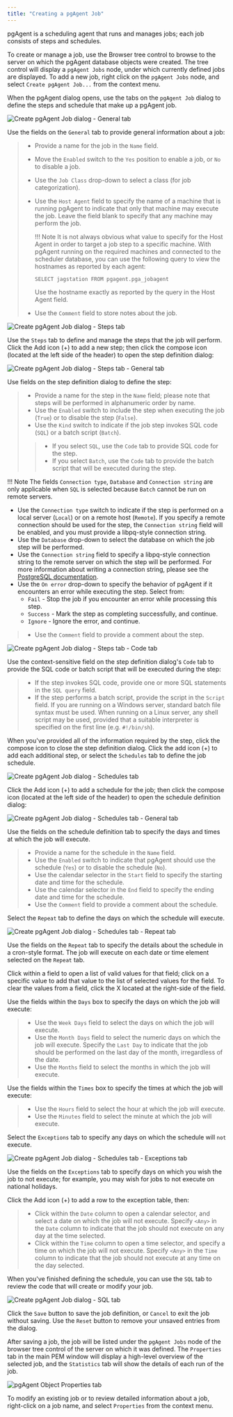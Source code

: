 ```yaml
---
title: "Creating a pgAgent Job"
---
```


<div id="pgagent_jobs" class="registered_link"></div>

pgAgent is a scheduling agent that runs and manages jobs; each job consists of steps and schedules.

To create or manage a job, use the Browser tree control to browse to the server on which the pgAgent database objects were created. The tree control will display a `pgAgent Jobs` node, under which currently defined jobs are displayed. To add a new job, right click on the `pgAgent Jobs` node, and select `Create pgAgent Job...` from the context menu.

When the pgAgent dialog opens, use the tabs on the `pgAgent Job` dialog to define the steps and schedule that make up a pgAgent job.

![Create pgAgent Job dialog - General tab](../images/pgagent_general.png)

Use the fields on the `General` tab to provide general information about a job:

> -   Provide a name for the job in the `Name` field.
>
> -   Move the `Enabled` switch to the `Yes` position to enable a job, or `No` to disable a job.
>
> -   Use the `Job Class` drop-down to select a class (for job categorization).
>
> -   Use the `Host Agent` field to specify the name of a machine that is running pgAgent to indicate that only that machine may execute the job. Leave the field blank to specify that any machine may perform the job.
>
>     !!! Note
>         It is not always obvious what value to specify for the Host Agent in order to target a job step to a specific machine. With pgAgent running on the required machines and connected to the scheduler database, you can use the following query to view the hostnames as reported by each agent:
>
>     ```
>     SELECT jagstation FROM pgagent.pga_jobagent
>     ```
>
>     Use the hostname exactly as reported by the query in the Host Agent field.
>
> -   Use the `Comment` field to store notes about the job.

![Create pgAgent Job dialog - Steps tab](../images/pgagent_steps.png)

Use the `Steps` tab to define and manage the steps that the job will perform. Click the Add icon (+) to add a new step; then click the compose icon (located at the left side of the header) to open the step definition dialog:

![Create pgAgent Job dialog - Steps tab - General tab](../images/pgagent_step_definition.png)

Use fields on the step definition dialog to define the step:

> -   Provide a name for the step in the `Name` field; please note that steps will be performed in alphanumeric order by name.
> -   Use the `Enabled` switch to include the step when executing the job (`True`) or to disable the step (`False`).
> -   Use the `Kind` switch to indicate if the job step invokes SQL code (`SQL`) or a batch script (`Batch`).
>
> > -   If you select `SQL`, use the `Code` tab to provide SQL code for the step.
> > -   If you select `Batch`, use the `Code` tab to provide the batch script that will be executed during the step.

!!! Note
    The fields `Connection type`, `Database` and `Connection string` are only applicable when `SQL` is selected because `Batch` cannot be run on remote servers.

-   Use the `Connection type` switch to indicate if the step is performed on a local server (`Local`) or on a remote host (`Remote`). If you specify a remote connection should be used for the step, the `Connection string` field will be enabled, and you must provide a libpq-style connection string.
-   Use the `Database` drop-down to select the database on which the job step will be performed.
-   Use the `Connection string` field to specify a libpq-style connection string to the remote server on which the step will be performed. For more information about writing a connection string, please see the [PostgreSQL documentation](https://www.postgresql.org/docs/current/libpq.html#libpq-connect).
-   Use the `On error` drop-down to specify the behavior of pgAgent if it encounters an error while executing the step. Select from:
    -   `Fail` - Stop the job if you encounter an error while processing this step.
    -   `Success` - Mark the step as completing successfully, and continue.
    -   `Ignore` - Ignore the error, and continue.

> -   Use the `Comment` field to provide a comment about the step.

![Create pgAgent Job dialog - Steps tab - Code tab](../images/pgagent_step_definition_code.png)

Use the context-sensitive field on the step definition dialog's `Code` tab to provide the SQL code or batch script that will be executed during the step:

> -   If the step invokes SQL code, provide one or more SQL statements in the `SQL query` field.
> -   If the step performs a batch script, provide the script in the `Script` field. If you are running on a Windows server, standard batch file syntax must be used. When running on a Linux server, any shell script may be used, provided that a suitable interpreter is specified on the first line (e.g. `#!/bin/sh`).

When you've provided all of the information required by the step, click the compose icon to close the step definition dialog. Click the add icon (+) to add each additional step, or select the `Schedules` tab to define the job schedule.

![Create pgAgent Job dialog - Schedules tab](../images/pgagent_schedules.png)

Click the Add icon (+) to add a schedule for the job; then click the compose icon (located at the left side of the header) to open the schedule definition dialog:

![Create pgAgent Job dialog - Schedules tab - General tab](../images/pgagent_schedule_definition.png)

Use the fields on the schedule definition tab to specify the days and times at which the job will execute.

> -   Provide a name for the schedule in the `Name` field.
> -   Use the `Enabled` switch to indicate that pgAgent should use the schedule (`Yes`) or to disable the schedule (`No`).
> -   Use the calendar selector in the `Start` field to specify the starting date and time for the schedule.
> -   Use the calendar selector in the `End` field to specify the ending date and time for the schedule.
> -   Use the `Comment` field to provide a comment about the schedule.

Select the `Repeat` tab to define the days on which the schedule will execute.

![Create pgAgent Job dialog - Schedules tab - Repeat tab](../images/pgagent_schedule_repeat.png)

Use the fields on the `Repeat` tab to specify the details about the schedule in a cron-style format. The job will execute on each date or time element selected on the `Repeat` tab.

Click within a field to open a list of valid values for that field; click on a specific value to add that value to the list of selected values for the field. To clear the values from a field, click the X located at the right-side of the field.

Use the fields within the `Days` box to specify the days on which the job will execute:

> -   Use the `Week Days` field to select the days on which the job will execute.
> -   Use the `Month Days` field to select the numeric days on which the job will execute. Specify the `Last Day` to indicate that the job should be performed on the last day of the month, irregardless of the date.
> -   Use the `Months` field to select the months in which the job will execute.

Use the fields within the `Times` box to specify the times at which the job will execute:

> -   Use the `Hours` field to select the hour at which the job will execute.
> -   Use the `Minutes` field to select the minute at which the job will execute.

Select the `Exceptions` tab to specify any days on which the schedule will `not` execute.

![Create pgAgent Job dialog - Schedules tab - Exceptions tab](../images/pgagent_schedule_exceptions.png)

Use the fields on the `Exceptions` tab to specify days on which you wish the job to not execute; for example, you may wish for jobs to not execute on national holidays.

Click the Add icon (+) to add a row to the exception table, then:

> -   Click within the `Date` column to open a calendar selector, and select a date on which the job will not execute. Specify `<Any>` in the `Date` column to indicate that the job should not execute on any day at the time selected.
> -   Click within the `Time` column to open a time selector, and specify a time on which the job will not execute. Specify `<Any>` in the `Time` column to indicate that the job should not execute at any time on the day selected.

When you've finished defining the schedule, you can use the `SQL` tab to review the code that will create or modify your job.

![Create pgAgent Job dialog - SQL tab](../images/pgagent_sql.png)

Click the `Save` button to save the job definition, or `Cancel` to exit the job without saving. Use the `Reset` button to remove your unsaved entries from the dialog.

After saving a job, the job will be listed under the `pgAgent Jobs` node of the browser tree control of the server on which it was defined. The `Properties` tab in the main PEM window will display a high-level overview of the selected job, and the `Statistics` tab will show the details of each run of the job.

![pgAgent Object Properties tab](../images/pgagent_properties.png)

To modify an existing job or to review detailed information about a job, right-click on a job name, and select `Properties` from the context menu.
